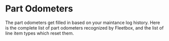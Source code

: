 
# Part Odometers

The part odometers get filled in based on your maintance log history. Here is
the complete list of part odometers recognized by Fleetbox, and the list of line
item types which reset them.

<PartOdometers />
